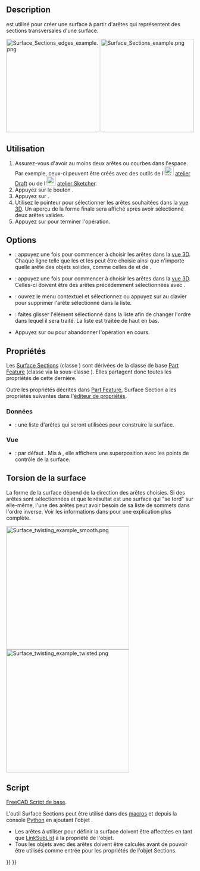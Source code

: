 <languages/>

{{Docnav/fr
|[[Surface_GeomFillSurface/fr|Remplir entre les courbes limites]]
|[[Surface_ExtendFace/fr|Extension de surface]]
|[[Surface_Workbench/fr|Atelier Surface]]
|IconL=Surface_GeomFillSurface.svg
|IconR=Surface_ExtendFace.svg
|IconC=Workbench_Surface.svg
}}

{{GuiCommand/fr
|Name=Surface Sections
|Name/fr=Surface Sections
|MenuLocation=Surface → Sections...
|Workbenches=[[Surface_Workbench/fr|Surface]]
|Version=0.19
}}

==Description==

{{Button|[[File:Surface_Sections.svg|16px]] [[Surface_Sections/fr|Surface Sections]]}} est utilisé pour créer une surface à partir d'arêtes qui représentent des sections transversales d'une surface.

[[File:Surface_Sections_edges_example.png|x250px]] [[File:Surface_Sections_example.png|x250px]]

{{Caption|À gauche : les arêtes de contrôle (coupes transversales). À droite : la surface produite à partir de ces arêtes.}}

<span id="Usage"></span>
==Utilisation==

# Assurez-vous d'avoir au moins deux arêtes ou courbes dans l'espace. Par exemple, ceux-ci peuvent être créés avec des outils de l'[[File:Workbench_Draft.svg|24px]] [[Draft_Workbench/fr|atelier Draft]] ou de l'[[File: Workbench_Sketcher.svg|24px]] [[Sketcher_Workbench/fr|atelier Sketcher]].
# Appuyez sur le bouton {{Button|[[File: Surface_Sections.svg|16px]] [[Surface_Sections/fr|Surface sections]]}}.
# Appuyez sur {{Button|Ajouter une arête}}.
# Utilisez le pointeur pour sélectionner les arêtes souhaitées dans la [[3D_view/fr|vue 3D]]. Un aperçu de la forme finale sera affiché après avoir sélectionné deux arêtes valides.
# Appuyez sur {{Button|OK}} pour terminer l'opération.

== Options ==

* {{Button|Ajouter une arête}} : appuyez une fois pour commencer à choisir les arêtes dans la [[3D_view/fr|vue 3D]]. Chaque ligne telle que les {{Button|[[File:Draft_BSpline.svg|16px]] [[Draft_BSpline/fr|Draft B-splines]]}} et les {{Button|[[File:Sketcher_CreateBSpline.svg|16px]] [[Sketcher_CreateBSpline/fr|Sketcher B-splines]]}} peut être choisie ainsi que n'importe quelle arête des objets solides, comme celles de {{Button|[[File:PartDesign_Body.svg|16px]] [[PartDesign_Body/fr|PartDesign Corps]]}} et de {{Button|[[File:Part_Primitives.svg|16px]] [[Part_Primitives/fr|Part Primitives]]}}.
* {{Button|Supprimer une arête}} : appuyez une fois pour commencer à choisir les arêtes dans la [[3D_view/fr|vue 3D]]. Celles-ci doivent être des arêtes précédemment sélectionnées avec {{Button|Ajouter une arête}}.
* {{KEY|Bouton droit de la souris}} : ouvrez le menu contextuel et sélectionnez {{Button|Supprimer}} ou appuyez sur {{KEY|Suppr}} au clavier pour supprimer l'arête sélectionné dans la liste.
* {{MenuCommand|Glisser}} : faites glisser l'élément sélectionné dans la liste afin de changer l'ordre dans lequel il sera traité. La liste est traitée de haut en bas.
* Appuyez sur {{Button|Annuler}} ou {{KEY|Échap}} pour abandonner l'opération en cours.

<span id="Properties"></span>
==Propriétés==

Les [[Surface_Sections/fr|Surface Sections]] (classe {{incode|Surface::Sections}}) sont dérivées de la classe de base [[Part_Feature/fr|Part Feature]] (classe {{incode|Part::Feature}} via la sous-classe {{incode|Part::Spline}}). Elles partagent donc toutes les propriétés de cette dernière.

Outre les propriétés décrites dans [[Part Feature/fr|Part Feature]], Surface Section a les propriétés suivantes dans l'[[Property_editor/fr|éditeur de propriétés]].

<span id="Data"></span>
=== Données ===

{{TitleProperty|Sections}}

* {{PropertyData/fr|NSections|LinkSubList}} : une liste d'arêtes qui seront utilisées pour construire la surface.

<span id="View"></span>
=== Vue === 

{{TitleProperty|Base}}

* {{PropertyView|Control Points|Bool}} : par défaut {{FALSE}}. Mis à {{TRUE}}, elle affichera une superposition avec les points de contrôle de la surface.

<span id="Twisting_of_the_surface"></span>
== Torsion de la surface ==

La forme de la surface dépend de la direction des arêtes choisies. Si des arêtes sont sélectionnées et que le résultat est une surface qui "se tord" sur elle-même, l'une des arêtes peut avoir besoin de sa liste de sommets dans l'ordre inverse. Voir les informations dans {{Button|[[File:Surface_GeomFillSurface.svg|16px]] [[Surface_GeomFillSurface/fr|Surface Remplir entre les courbes limites]]}} pour une explication plus complète.

[[File:Surface_twisting_example_smooth.png|330px]] [[File:Surface_twisting_example_twisted.png|330px]]

<span id="Scripting"></span>
== Script ==

{{Emphasis|Voir aussi :}} [[FreeCAD_Scripting_Basics/fr|FreeCAD Script de base]].

L'outil Surface Sections peut être utilisé dans des [[Macros/fr|macros]] et depuis la console [[Python/fr|Python]] en ajoutant l'objet {{incode|Surface::Sections}}.
* Les arêtes à utiliser pour définir la surface doivent être affectées en tant que [[FeaturePython_Custom_Properties/fr#App::PropertyLinkSubList|LinkSubList]] à la propriété {{incode|NSections}} de l'objet.
* Tous les objets avec des arêtes doivent être calculés avant de pouvoir être utilisés comme entrée pour les propriétés de l'objet Sections.

{{Code|code=
import FreeCAD as App
import Draft

doc = App.newDocument()

pl1 = App.Placement()
obj1 = Draft.make_circle(50, placement=pl1, face=False, startangle=0, endangle=180)

pl2 = App.Placement(App.Vector(0, 0, 25), App.Rotation())
obj2 = Draft.make_circle(30, placement=pl2, face=False, startangle=0, endangle=180)

points3 = [App.Vector(18, -10, 50),
           App.Vector(12, 10, 50),
           App.Vector(-12, 10, 50),
           App.Vector(-18, -10, 50)]
obj3 = Draft.make_bspline(points3)

points4 = [App.Vector(15, -20, 100),
           App.Vector(0, 6, 100),
           App.Vector(-15, -20, 100)]
obj4 = Draft.make_bspline(points4)
doc.recompute()

surf = doc.addObject("Surface::Sections", "Surface")
surf.NSections = [(obj1, "Edge1"),
                  (obj2, "Edge1"),
                  (obj3, "Edge1"),
                  (obj4, "Edge1")]
doc.recompute()
}}


{{Docnav/fr
|[[Surface_GeomFillSurface/fr|Remplir entre les courbes limites]]
|[[Surface_ExtendFace/fr|Extension de surface]]
|[[Surface_Workbench/fr|Atelier Surface]]
|IconL=Surface_GeomFillSurface.svg
|IconR=Surface_ExtendFace.svg
|IconC=Workbench_Surface.svg
}}

{{Surface Tools navi{{#translation:}}}}
{{Userdocnavi{{#translation:}}}}